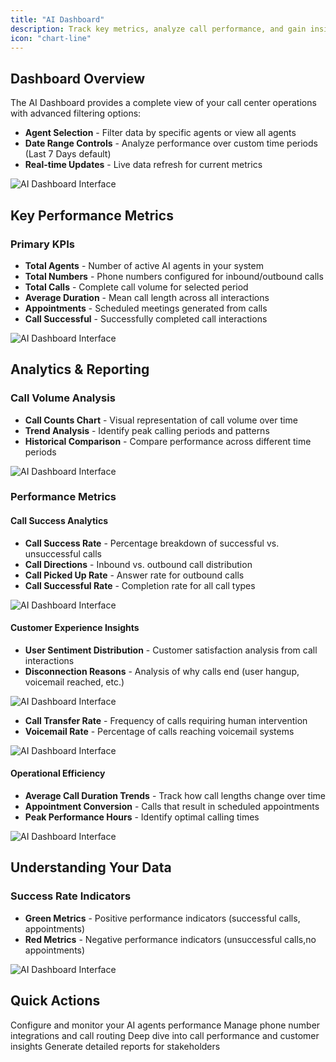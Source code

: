 ```yaml
---
title: "AI Dashboard"
description: Track key metrics, analyze call performance, and gain insights into your AI agents' effectiveness with real-time data visualization.""
icon: "chart-line"
---
```


## Dashboard Overview

The AI Dashboard provides a complete view of your call center operations with advanced filtering options:

- **Agent Selection** - Filter data by specific agents or view all agents
- **Date Range Controls** - Analyze performance over custom time periods (Last 7 Days default)
- **Real-time Updates** - Live data refresh for current metrics

![AI Dashboard Interface](/images/ai/dashbaord-filter.png)

## Key Performance Metrics

### Primary KPIs
- **Total Agents** - Number of active AI agents in your system
- **Total Numbers** - Phone numbers configured for inbound/outbound calls
- **Total Calls** - Complete call volume for selected period
- **Average Duration** - Mean call length across all interactions
- **Appointments** - Scheduled meetings generated from calls
- **Call Successful** - Successfully completed call interactions

![AI Dashboard Interface](/images/ai/dashbaord-kpi.png)

## Analytics & Reporting

### Call Volume Analysis
- **Call Counts Chart** - Visual representation of call volume over time
- **Trend Analysis** - Identify peak calling periods and patterns
- **Historical Comparison** - Compare performance across different time periods

![AI Dashboard Interface](/images/ai/dashbaord-call-counts.png)

### Performance Metrics

#### Call Success Analytics
- **Call Success Rate** - Percentage breakdown of successful vs. unsuccessful calls
- **Call Directions** - Inbound vs. outbound call distribution
- **Call Picked Up Rate** - Answer rate for outbound calls
- **Call Successful Rate** - Completion rate for all call types

![AI Dashboard Interface](/images/ai/dashbaord-call-rate.png)



#### Customer Experience Insights
- **User Sentiment Distribution** - Customer satisfaction analysis from call interactions
- **Disconnection Reasons** - Analysis of why calls end (user hangup, voicemail reached, etc.)

![AI Dashboard Interface](/images/ai/dashbaord-disconnection-reason.png)

- **Call Transfer Rate** - Frequency of calls requiring human intervention
- **Voicemail Rate** - Percentage of calls reaching voicemail systems


![AI Dashboard Interface](/images/ai/dashbaord-transfer-voicemail.png)

#### Operational Efficiency
- **Average Call Duration Trends** - Track how call lengths change over time
- **Appointment Conversion** - Calls that result in scheduled appointments
- **Peak Performance Hours** - Identify optimal calling times

![AI Dashboard Interface](/images/ai/dashbaord-average-callduration.png)

## Understanding Your Data

### Success Rate Indicators
- **Green Metrics** - Positive performance indicators (successful calls, appointments)
- **Red Metrics** - Negative performance indicators (unsuccessful calls,no appointments)

![AI Dashboard Interface](/images/ai/dashbaord-call-success.png)



## Quick Actions

<CardGroup cols={2}>
  <Card title="Manage AI Agents" icon="robot" href="/ai/agents">
    Configure and monitor your AI agents performance
  </Card>
  <Card title="Phone Numbers" icon="phone" href="/ai/phone-numbers">
    Manage phone number integrations and call routing
  </Card>
  <Card title="Call Analytics" icon="chart-line">
    Deep dive into call performance and customer insights
  </Card>
  <Card title="Reports" icon="file-chart-column">
    Generate detailed reports for stakeholders
  </Card>
</CardGroup> 